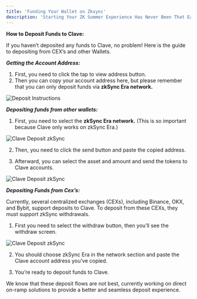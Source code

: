 ```yaml
---
title: 'Funding Your Wallet on Zksync'
description: 'Starting Your ZK Summer Experience Has Never Been That Easy! Lets Learn How You Can Fund Your Clave Wallet on Zksync, Easily!'
---
```


**How to Deposit Funds to Clave:**

If you haven’t deposited any funds to Clave, no problem! Here is the guide to depositing from CEX’s and other Wallets.

***Getting the Account Address:***
1. First, you need to click the tap to view address button.
2. Then you can copy your account address here, but please remember that you can only deposit funds via **zkSync Era network.**

![Deposit Instructions](../images/deposit1.png)

***Depositing funds from other wallets:***

1. First, you need to select the **zkSync Era network.** (This is so important because Clave only works on zkSync Era.)


![Clave Deposit zkSync](../images/deposit2.png)

2. Then, you need to click the send button and paste the copied address.

3. Afterward, you can select the asset and amount and send the tokens to Clave accounts.


![Clave Deposit zkSync](../images/deposit3.png)

***Depositing Funds from Cex’s:***

Currently, several centralized exchanges (CEXs), including Binance, OKX, and Bybit, support deposits to Clave. To deposit from these CEXs, they must support zkSync withdrawals.

1. First you need to select the withdraw button, then you’ll see the withdraw screen.


![Clave Deposit zkSync](../images/deposit4.png)

2. You should choose zkSync Era in the network section and paste the Clave account address you’ve copied.

3. You’re ready to deposit funds to Clave.

We know that these deposit flows are not best, currently working on direct on-ramp solutions to provide a better and seamless deposit experience.